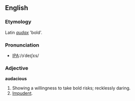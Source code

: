 ==English==

===Etymology===
Latin ''[[audax]]'' 'bold'.

===Pronunciation===
*[[w:International Phonetic Alphabet|IPA]]:/ɔˈdeɪʃɛs/

===Adjective===
'''audacious'''
# Showing a willingness to take bold risks; recklessly daring.
# [[Impudent]].